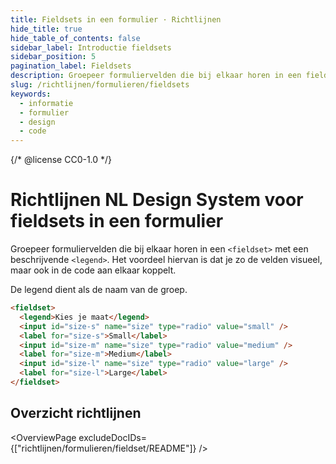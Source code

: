 ```yaml
---
title: Fieldsets in een formulier · Richtlijnen
hide_title: true
hide_table_of_contents: false
sidebar_label: Introductie fieldsets
sidebar_position: 5
pagination_label: Fieldsets
description: Groepeer formuliervelden die bij elkaar horen in een fieldset met een beschrijvende legend.
slug: /richtlijnen/formulieren/fieldsets
keywords:
  - informatie
  - formulier
  - design
  - code
---
```


{/* @license CC0-1.0 */}


# Richtlijnen NL Design System voor fieldsets in een formulier

Groepeer formuliervelden die bij elkaar horen in een `<fieldset>` met een beschrijvende `<legend>`.
Het voordeel hiervan is dat je zo de velden visueel, maar ook in de code aan elkaar koppelt.

De legend dient als de naam van de groep.

```html
<fieldset>
  <legend>Kies je maat</legend>
  <input id="size-s" name="size" type="radio" value="small" />
  <label for="size-s">Small</label>
  <input id="size-m" name="size" type="radio" value="medium" />
  <label for="size-m">Medium</label>
  <input id="size-l" name="size" type="radio" value="large" />
  <label for="size-l">Large</label>
</fieldset>
```

## Overzicht richtlijnen

<OverviewPage excludeDocIDs={["richtlijnen/formulieren/fieldset/README"]} />

<FooterInfo />
